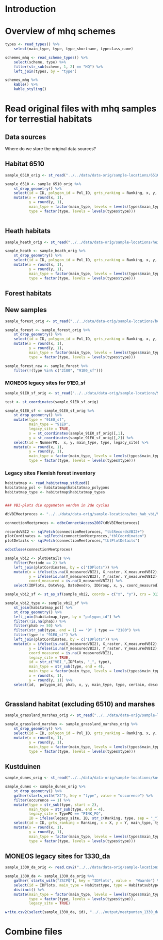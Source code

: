 # Introduction




# Overview of mhq schemes


```r

types <- read_types() %>%
    select(main_type, type, type_shortname, typeclass_name)

schemes_mhq <- read_scheme_types() %>%
    select(scheme, type) %>%
    filter(str_sub(scheme, 1, 2) == "HQ") %>%
    left_join(types, by = "type")

schemes_mhq %>%
    kable() %>%
    kable_styling()

```



# Read original files with mhq samples for terrestial habitats

## Data sources

Where do we store the original data sources?

## Habitat 6510

```r
sample_6510_orig <- st_read("../../data/data-orig/sample-locations/6510_hab", "steekproef_6510_versie20140506", crs =31370, quiet = TRUE) 

sample_6510 <- sample_6510_orig %>%
    st_drop_geometry() %>%
    select(id = ID, polygon_id = Pol_ID, grts_ranking = Ranking, x, y, main_type = habt, type = habsubt, sac = SBZH, year_planned = year, description_orig = Pol_beschr) %>%
    mutate(x = round(x, 1),
           y = round(y, 1),
           main_type = factor(main_type, levels = levels(types$main_type)),
           type = factor(type, levels = levels(types$type)))
           
```

## Heath habitats

```r

sample_heath_orig <- st_read("../../data/data-orig/sample-locations/heide_hab", "meetnet_heide_versie201400611", crs =31370, quiet = TRUE) 

sample_heath <- sample_heath_orig %>%
    st_drop_geometry() %>%
    select(id = ID, polygon_id = Pol_ID, grts_ranking = Ranking, x, y, main_type = habt, type = habsubt, sac = SBZH, year_planned = year, description_orig = Pol_beschr) %>%
    mutate(x = round(x, 1),
           y = round(y, 1),
           main_type = factor(main_type, levels = levels(types$main_type)),
           type = factor(type, levels = levels(types$type)))

```

## Forest habitats

## New samples

```r

sample_forest_orig <- st_read("../../data/data-orig/sample-locations/bos_hab", "meetnet_bos_versie20150303", crs =31370, quiet = TRUE) 

sample_forest <- sample_forest_orig %>%
    st_drop_geometry() %>%
    select(id = ID, polygon_id = Pol_ID, grts_ranking = Ranking, x, y, main_type = habt, type = habsubt, sac = SBZH, year_planned = year, description_orig = Pol_beschr) %>%
    mutate(x = round(x, 1),
           y = round(y, 1),
           main_type = factor(main_type, levels = levels(types$main_type)),
           type = factor(type, levels = levels(types$type)))

sample_forest_new <- sample_forest %>%
    filter(!(type %in% c("2180", "91E0_sf")))

```

### MONEOS legacy sites for 91E0_sf

```r
sample_91E0_sf_orig <- st_read("../../data/data-orig/sample-locations/91E0_sf_hab", "PQ_91E0_sf_MONEOS_versie2018-04-16", crs =31370, quiet = TRUE) 

test <- st_coordinates(sample_91E0_sf_orig)

sample_91E0_sf <- sample_91E0_sf_orig %>%
    st_drop_geometry() %>%
    mutate(type = "91E0_sf",
           main_type = "91E0",
           legacy_site = TRUE,
           x = st_coordinates(sample_91E0_sf_orig)[,1],
           y = st_coordinates(sample_91E0_sf_orig)[,2]) %>%
    select(id = NummerPQ,  x, y, main_type, type, legacy_site) %>%
    mutate(x = round(x, 1),
           y = round(y, 1),
           main_type = factor(main_type, levels = levels(types$main_type)),
           type = factor(type, levels = levels(types$type)))

```


### Legacy sites Flemish forest inventory

```r

habitatmap <- read_habitatmap_stdized()
habitatmap_pol <- habitatmap$habitatmap_polygons
habitatmap_type <- habitatmap$habitatmap_types


### VBI-plots die opgemeten werden in 2de cyclus

dbVBIMeetproces <- "../../data/data-orig/sample-locations/bos_hab_vbi/VBI_Meetproces_v2019-02-20.accdb"

connectionMeetproces <- odbcConnectAccess2007(dbVBIMeetproces)

recordsVBI2 <- sqlFetch(connectionMeetproces, "tblRecordsVBI2+")
plotCordinates <- sqlFetch(connectionMeetproces,"tblCoordinaten")
plotDetails <- sqlFetch(connectionMeetproces,"tblPlotDetails")

odbcClose(connectionMeetproces)

sample_vbi2 <- plotDetails %>%
    filter(Periode == 2) %>%
    left_join(plotCordinates, by = c("IDPlots")) %>%
    mutate(x = ifelse(is.na(X_measuredVBI2), X_raster, X_measuredVBI2),
           y = ifelse(is.na(Y_measuredVBI2), Y_raster, Y_measuredVBI2),
           coord_measured = is.na(X_measuredVBI2)) %>% 
    select(IDPlots, DateVeg, DateDendro, IDGroup, x, y, coord_measured) 

sample_vbi2_sf <- st_as_sf(sample_vbi2, coords = c("x", "y"), crs = 31370)

sample_vbi2_type <- sample_vbi2_sf %>%
    st_join(habitatmap_pol) %>%
    st_drop_geometry() %>%
    left_join(habitatmap_type, by = "polygon_id") %>%
    filter(!is.na(phab)) %>%
    filter(phab >= 50) %>%
    filter(str_sub(type, end = 1) == "9" | type == "2180") %>%
    filter(type != "91E0_sf") %>%
    left_join(plotCordinates, by = c("IDPlots")) %>%
    mutate(x = ifelse(is.na(X_measuredVBI2), X_raster, X_measuredVBI2),
           y = ifelse(is.na(Y_measuredVBI2), Y_raster, Y_measuredVBI2),
           coord_measured = is.na(X_measuredVBI2),
           legacy_site = TRUE,
           id = str_c("VBI_",IDPlots, "_", type),
           main_type = str_sub(type, end = 4),
           main_type = factor(main_type, levels = levels(types$main_type)),
           x = round(x, 1),
           y = round(y, 1)) %>%
    select(id,  polygon_id, phab, x, y, main_type, type, certain, description_orig, legacy_site)



```



## Grassland habitat (excluding 6510) and marshes

```r

sample_grassland_marshes_orig <- st_read("../../data/data-orig/sample-locations/grasland-moeras_hab", "meetnet_graslandEnCo_versie20150303", crs =31370, quiet = TRUE) 

sample_grassland_marshes <- sample_grassland_marshes_orig %>%
    st_drop_geometry() %>%
    select(id = ID, polygon_id = Pol_ID, grts_ranking = Ranking, x, y, main_type = habt, type = habsubt, sac = SBZH, year_planned = year, description_orig = Pol_beschr) %>%
    mutate(x = round(x, 1),
           y = round(y, 1),
           main_type = factor(main_type, levels = levels(types$main_type)),
           type = factor(type, levels = levels(types$type)))

```

## Kustduinen

```r

sample_dunes_orig <- st_read("../../data/data-orig/sample-locations/kustduinen_hab", "Steekproef_duinen_versie2018-11-21", crs =31370, quiet = TRUE) 

sample_dunes <- sample_dunes_orig %>%
    st_drop_geometry() %>%
    gather(starts_with("X2"), key = "type", value = "occurence") %>%
    filter(occurence == 1) %>%
    mutate(type = str_sub(type, start = 2),
           main_type = str_sub(type, end = 4),
           legacy_site = TypePQ == "PINK_PQ",
           ID = ifelse(legacy_site, ID, str_c(Ranking, type, sep = "_"))) %>% 
    select(id = ID, grts_ranking = Ranking, x = X, y = Y, main_type, type, sac = SBZH, year_planned = minJaar, legacy_site, description_orig = Pl_bsch) %>%
    mutate(x = round(x, 1),
           y = round(y, 1),
           main_type = factor(main_type, levels = levels(types$main_type)),
           type = factor(type, levels = levels(types$type))) 


```

## MONEOS legacy sites for 1330_da

```r
sample_1330_da_orig <- read.csv2("../../data/data-orig/sample-locations/1330_da_hab/Structuurgegevens_1330_da.csv", stringsAsFactors = FALSE)

sample_1330_da <- sample_1330_da_orig %>%
    gather( starts_with("ZSCPQ"), key = "IDPlots", value =  "Waarde") %>%
    select(id = IDPlots, main_type = Habitattype, type = Habitatsubtype) %>%
    distinct() %>%
    mutate(main_type = factor(main_type, levels = levels(types$main_type)),
           type = factor(type, levels = levels(types$type)),
           legacy_site = TRUE)

write.csv2(select(sample_1330_da, id), "../../output/meetpunten_1330_da.csv", row.names = FALSE)

```

# Combine files

```r

```

